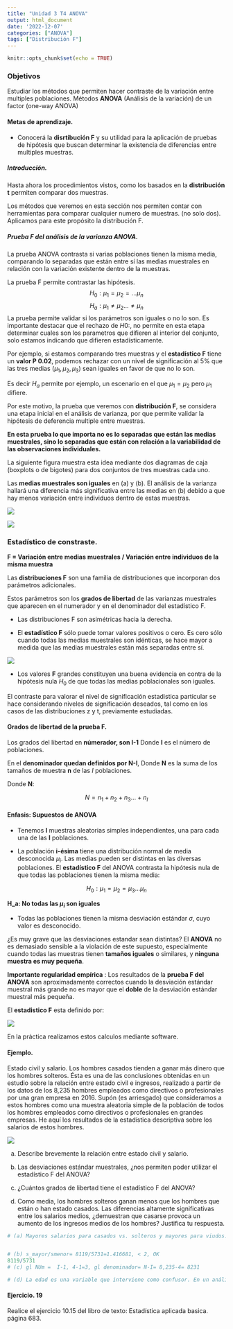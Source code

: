 ```yaml
---
title: "Unidad 3 T4 ANOVA"
output: html_document
date: '2022-12-07'
categories: ["ANOVA"]
tags: ["Distribución F"]
---
```



```r
knitr::opts_chunk$set(echo = TRUE)
```

### Objetivos

Estudiar los métodos que permiten hacer contraste de la variación entre multiples poblaciones. Métodos **ANOVA** (Análisis de la variación) de un factor (one-way ANOVA)

#### Metas de aprendizaje.

+ Conocerá la **disrtibución F**  y su utilidad para la aplicación de pruebas de hipótesis que buscan determinar la existencia de diferencias entre multiples muestras. 


##### Introducción. 

Hasta ahora los procedimientos  vistos, como los basados en la **distribución t**  permiten comparar dos muestras. 


Los métodos que  veremos en esta sección nos permiten contar con herramientas para comparar cualquier numero de muestras. (no solo dos). Aplicamos para este propósito la distribución F. 



##### Prueba F del análisis de la varianza ANOVA.

La prueba ANOVA contrasta si varias poblaciones tienen la misma media, comparando lo separadas que están entre sí las medias muestrales en relación con la variación existente dentro de la
muestras.

La prueba F permite contrastar las hipótesis. $$H_0: \mu_1=\mu_2= ...\mu_n$$
$$H_a:\mu_1\neq \mu_2...\neq \mu_n$$
La prueba permite validar si los parámetros son iguales o no lo son.  Es importante destacar que el rechazo de $H0:$, no permite en esta etapa determinar cuales son los parametros que difieren al interior del conjunto, solo estamos indicando que  difieren estadísticamente. 

Por ejemplo, si estamos comparando tres muestras y el **estadístico F** tiene un **valor P 0.02**, podemos rechazar con un nivel de significación al $5\%$ que las tres medias  ($\mu_1, \mu_2,\mu_3$) sean iguales en favor de que no lo son. 

Es decir $H_a$ permite por ejemplo, un escenario en el que  $\mu_1=\mu_2$ pero $\mu_1$ difiere.     

Por este motivo, la prueba que veremos con **distribución F**, se considera una etapa inicial en el análisis de varianza, por que permite validar la hipótesis de deferencia multiple entre muestras. 



**En esta prueba lo que importa no es lo separadas que están las medias muestrales, sino lo separadas que están con relación a la variabilidad de las observaciones individuales.**




La siguiente figura muestra esta idea mediante dos diagramas de caja (boxplots o de bigotes) para dos conjuntos de tres muestras cada uno. 

Las **medias muestrales son iguales** en (a) y (b). El análisis de la varianza hallará una diferencia más significativa entre las medias en (b) debido a que hay menos variación entre individuos dentro de estas muestras.

![](/img/ANOVA.jpg)


![](/img/separados.jpg)

### Estadístico de constraste.



**F = Variación entre medias muestrales / Variación entre individuos de la misma muestra**

Las **distribuciones F** son una familia de distribuciones que incorporan dos parámetros adicionales.  

Estos parámetros son los **grados de libertad** de las varianzas muestrales que aparecen en el numerador y en el denominador del estadístico F.
 
+ Las distribuciones F son asimétricas hacia la derecha.

+ El **estadístico F** sólo puede tomar valores positivos o cero. Es cero sólo cuando todas las medias muestrales son idénticas, se hace mayor a medida que las medias muestrales están más separadas entre sí.

![](/img/fs.jpg)

+ Los valores **F** grandes constituyen una
buena evidencia en contra de la hipótesis nula $H_0$ de que todas las medias poblacionales son iguales.

El contraste para valorar el nivel de significación estadistica  particular se hace considerando niveles de significación deseados, tal como en los casos de las distribuciones z y t, previamente estudiadas.


#### Grados de libertad de la prueba F.

Los grados del libertad en **númerador, son  I-1**  Donde  **I** es el número de poblaciones. 

En el **denominador quedan definidos por N-I**, Donde  **N** es la suma  de los tamaños de muestra **n** de las *I* poblaciones.

Donde **N**: 

$$N=n_1+n_2+n_3...+n_I$$


#### Enfasis: Supuestos de ANOVA


+ Tenemos **I** muestras aleatorias simples independientes, una para
cada una de las **I** poblaciones.


+ La población **i-ésima** tiene una distribución normal de media desconocida $\mu_i$. Las medias pueden ser distintas en las diversas poblaciones. El **estadístico F** del ANOVA contrasta la hipótesis nula de que todas las poblaciones tienen la misma media:

$$H_0: \mu_1 =\mu_2 =\mu_3...\mu_n$$

**H_a: No todas las $\mu_i$ son iguales**

+ Todas las poblaciones tienen la misma desviación estándar $\sigma$, cuyo valor es desconocido.

¿Es muy grave que las desviaciones estandar sean distintas? El **ANOVA** no es demasiado sensible a la violación de este supuesto, especialmente cuando todas
las muestras tienen **tamaños iguales** o similares, y **ninguna muestra es muy pequeña**.

**Importante regularidad empírica** : Los resultados de la **prueba F del ANOVA** son aproximadamente correctos cuando la desviación estándar muestral más grande no es mayor que el
**doble** de la desviación estándar muestral más pequeña.


El **estadistico F** esta definido por:

![](/img/fuck.jpg)

En la práctica realizamos estos calculos mediante software.





#### Ejemplo.

Estado civil y salario. Los hombres casados tienden a ganar más dinero que
los hombres solteros. Ésta es una de las conclusiones obtenidas en un estudio
sobre la relación entre estado civil e ingresos, realizado a partir de los datos de
los 8,235 hombres empleados como directivos o profesionales por una gran empresa en 2016. Supón (es arriesgado) que consideramos a estos hombres como
una muestra aleatoria simple de la población de todos los hombres empleados
como directivos o profesionales en grandes empresas. He aquí los resultados de
la estadística descriptiva sobre los salarios de estos hombres.

![](/img/viu2.jpg)

(a) Describe brevemente la relación entre estado civil y salario.


(b) Las desviaciones estándar muestrales, ¿nos permiten poder utilizar el estadístico F del ANOVA?


(c) ¿Cuántos grados de libertad tiene el estadístico F del ANOVA?

(d) Como media, los hombres solteros ganan menos que los hombres que están o han estado casados. Las diferencias altamente significativas entre los salarios medios, ¿demuestran que casarse provoca un aumento de los ingresos medios de los hombres? Justifica tu respuesta.

```r

# (a) Mayores salarios para casados vs. solteros y mayores para viudos. 


# (b) s_mayor/smenor= 8119/5731=1.416681, < 2, OK 
8119/5731
# (c) gl NUm =  I-1, 4-1=3, gl denominador= N-I= 8,235-4= 8231

# (d) La edad es una variable que interviene como confusor. En un análisis más detallado es importante controlar por estos efectos.

```


#### Ejercicio. 19

Realice el ejercicio 10.15 del libro de texto: Estadística aplicada basica. página 683. 



